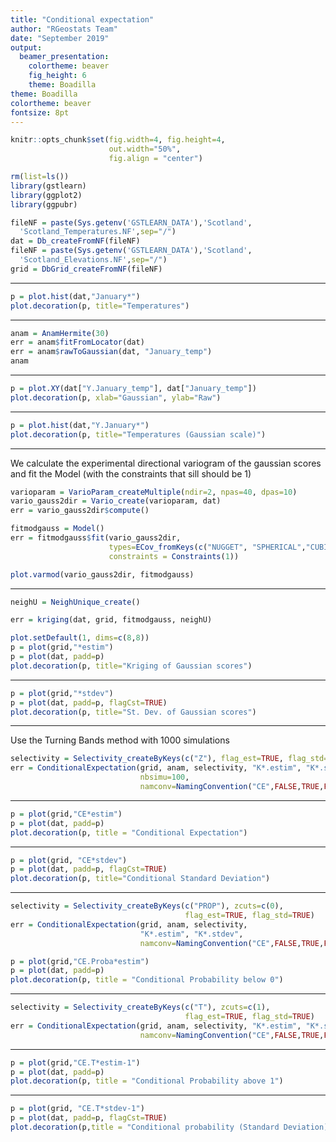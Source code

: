 ```yaml
---
title: "Conditional expectation"
author: "RGeostats Team"
date: "September 2019"
output:
  beamer_presentation:
    colortheme: beaver
    fig_height: 6
    theme: Boadilla
theme: Boadilla
colortheme: beaver
fontsize: 8pt
---
```


```r
knitr::opts_chunk$set(fig.width=4, fig.height=4, 
                      out.width="50%",
                      fig.align = "center") 
```

\frametitle{Preamble}

```r
rm(list=ls())
library(gstlearn)
library(ggplot2)
library(ggpubr)
```

```r
fileNF = paste(Sys.getenv('GSTLEARN_DATA'),'Scotland',
  'Scotland_Temperatures.NF',sep="/")
dat = Db_createFromNF(fileNF)
fileNF = paste(Sys.getenv('GSTLEARN_DATA'),'Scotland',
  'Scotland_Elevations.NF',sep="/")
grid = DbGrid_createFromNF(fileNF)
```

---

\frametitle{Histogram of the raw variable (temperature)}

```r
p = plot.hist(dat,"January*")
plot.decoration(p, title="Temperatures")
```

---

\frametitle{Gaussian scores}

```r
anam = AnamHermite(30)
err = anam$fitFromLocator(dat)
err = anam$rawToGaussian(dat, "January_temp")
anam
```

---

\frametitle{Gaussian scores}

```r
p = plot.XY(dat["Y.January_temp"], dat["January_temp"])
plot.decoration(p, xlab="Gaussian", ylab="Raw")
```

---

\frametitle{Gaussian scores}

```r
p = plot.hist(dat,"Y.January*")
plot.decoration(p, title="Temperatures (Gaussian scale)")
```

---

\frametitle{Kriging of the Gaussian scores}
We calculate the experimental directional variogram of the gaussian scores and fit the Model (with the constraints that sill should be 1)

```r
varioparam = VarioParam_createMultiple(ndir=2, npas=40, dpas=10)
vario_gauss2dir = Vario_create(varioparam, dat)
err = vario_gauss2dir$compute()

fitmodgauss = Model()
err = fitmodgauss$fit(vario_gauss2dir, 
                      types=ECov_fromKeys(c("NUGGET", "SPHERICAL","CUBIC")),
                      constraints = Constraints(1))
```

```r
plot.varmod(vario_gauss2dir, fitmodgauss)
```

---

\frametitle{Kriging of the Gaussian scores}

```r
neighU = NeighUnique_create()

err = kriging(dat, grid, fitmodgauss, neighU)
```

\frametitle{Kriging of the Gaussian scores}
\framesubtitle{Estimation}

```r
plot.setDefault(1, dims=c(8,8))
p = plot(grid,"*estim")
p = plot(dat, padd=p)
plot.decoration(p, title="Kriging of Gaussian scores")
```

---

\frametitle{Kriging of the Gaussian scores}
\framesubtitle{Standard Deviation}

```r
p = plot(grid,"*stdev")
p = plot(dat, padd=p, flagCst=TRUE)
plot.decoration(p, title="St. Dev. of Gaussian scores")
```

---

\frametitle{Conditional expectation}

Use the Turning Bands method with 1000 simulations

```r
selectivity = Selectivity_createByKeys(c("Z"), flag_est=TRUE, flag_std=TRUE)
err = ConditionalExpectation(grid, anam, selectivity, "K*.estim", "K*.stdev",
                             nbsimu=100,
                             namconv=NamingConvention("CE",FALSE,TRUE,FALSE))
```

---

\frametitle{Conditional expectation}

```r
p = plot(grid,"CE*estim")
p = plot(dat, padd=p)
plot.decoration(p, title = "Conditional Expectation")
```

---

\frametitle{Conditional Standard Deviation}

```r
p = plot(grid, "CE*stdev")
p = plot(dat, padd=p, flagCst=TRUE)
plot.decoration(p, title="Conditional Standard Deviation")
```

---

\frametitle{Conditional probability}
\framesubtitle{Below cut-off 0}

```r
selectivity = Selectivity_createByKeys(c("PROP"), zcuts=c(0),
                                       flag_est=TRUE, flag_std=TRUE)
err = ConditionalExpectation(grid, anam, selectivity, 
                             "K*.estim", "K*.stdev",
                             namconv=NamingConvention("CE",FALSE,TRUE,FALSE))
```


```r
p = plot(grid,"CE.Proba*estim")
p = plot(dat, padd=p)
plot.decoration(p, title = "Conditional Probability below 0")

```

---

\frametitle{Conditional probability}
\framesubtitle{Above cut-off 1}

```r
selectivity = Selectivity_createByKeys(c("T"), zcuts=c(1),
                                       flag_est=TRUE, flag_std=TRUE)
err = ConditionalExpectation(grid, anam, selectivity, "K*.estim", "K*.stdev",
                             namconv=NamingConvention("CE",FALSE,TRUE,FALSE))

```

---

\frametitle{Conditional probability above 1}
\framesubtitle{Estimation}

```r
p = plot(grid,"CE.T*estim-1")
p = plot(dat, padd=p)
plot.decoration(p, title = "Conditional Probability above 1")
```

---

\frametitle{Conditional probability above 1}
\framesubtitle{Standard Deviation}

```r
p = plot(grid, "CE.T*stdev-1")
p = plot(dat, padd=p, flagCst=TRUE)
plot.decoration(p,title = "Conditional probability (Standard Deviation)")
```



